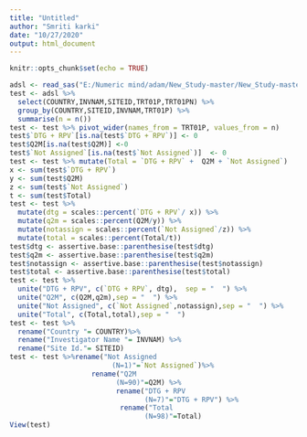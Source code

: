 ---
title: "Untitled"
author: "Smriti karki"
date: "10/27/2020"
output: html_document
---

```{r setup, include=FALSE}
knitr::opts_chunk$set(echo = TRUE)

```
```{r}
adsl <- read_sas("E:/Numeric mind/adam/New_Study-master/New_Study-master/adam/adsl.sas7bdat",NULL)
test <- adsl %>% 
  select(COUNTRY,INVNAM,SITEID,TRT01P,TRT01PN) %>% 
  group_by(COUNTRY,SITEID,INVNAM,TRT01P) %>% 
  summarise(n = n())
test <- test %>% pivot_wider(names_from = TRT01P, values_from = n)
test$`DTG + RPV`[is.na(test$`DTG + RPV`)] <- 0
test$Q2M[is.na(test$Q2M)] <-0
test$`Not Assigned`[is.na(test$`Not Assigned`)]  <- 0
test <- test %>% mutate(Total = `DTG + RPV` +  Q2M + `Not Assigned`)
x <- sum(test$`DTG + RPV`)
y <- sum(test$Q2M)
z <- sum(test$`Not Assigned`)
t <- sum(test$Total)
test <- test %>%
  mutate(dtg = scales::percent(`DTG + RPV`/ x)) %>% 
  mutate(q2m = scales::percent(Q2M/y)) %>% 
  mutate(notassign = scales::percent(`Not Assigned`/z)) %>% 
  mutate(total = scales::percent(Total/t))
test$dtg <- assertive.base::parenthesise(test$dtg)
test$q2m <- assertive.base::parenthesise(test$q2m)
test$notassign <- assertive.base::parenthesise(test$notassign)
test$total <- assertive.base::parenthesise(test$total)
test <- test %>% 
  unite("DTG + RPV", c(`DTG + RPV`, dtg),  sep = "  ") %>% 
  unite("Q2M", c(Q2M,q2m),sep = "  ") %>% 
  unite("Not Assigned", c(`Not Assigned`,notassign),sep = "  ") %>% 
  unite("Total", c(Total,total),sep = "  ")
test <- test %>% 
  rename("Country "= COUNTRY)%>%
  rename("Investigator Name "= INVNAM) %>% 
  rename("Site Id."= SITEID)
test <- test %>%rename("Not Assigned
                         (N=1)"=`Not Assigned`)%>% 
                    rename("Q2M
                          (N=90)"=Q2M) %>%
                          rename("DTG + RPV
                                 (N=7)"="DTG + RPV") %>%
                           rename("Total
                                 (N=98)"=Total)
View(test)
```